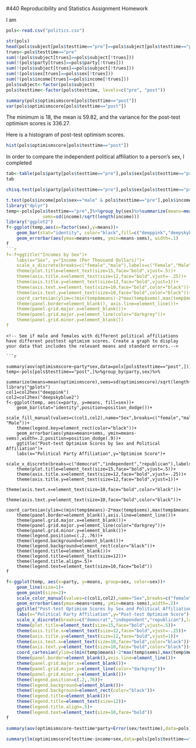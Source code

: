 #440 Reproducibility and Statistics Assignment Homework

<!-- This is an Rmd comment. -->
<!--
You can make comments several lines long by inserting
the text in between the the start and the end of the 
comment.

Comments are where I'll tell you what to do. You should
use the space directly below the comments to do what
the comment asks. You should also describe what you're
doing to make it obvious to the reader so they can
easily follow your logic in a fully reproducible way.
For any statistical tests you run, you should explain
the results in plain English and present the statistics
as you would in an APA style manuscript. For any symbols
you don't know how to use/can't use, feel free to use the name
instead (e.g. alpha)
--> 

<!-- Load the politics.csv data file. -->
I am
```r
pols<-read.csv("politics.csv")
```

<!-- 
Check the structure.
subject, party, testtime, minwage, and sex need to be factors.
optimismscore and income should be integer and numeric vectors.
Fix any variables that aren't right.
-->

```r
str(pols)
head(pols$subject[pols$testtime=="pre"]==pols$subject[pols$testtime=="post"])
trues<-pols$testtime=="pre"
sum(!(pols$subject[trues]==pols$subject[!trues]))
sum(!(pols$party[trues]==pols$party[!trues]))
sum(!(pols$subject[trues]==pols$subject[!trues]))
sum(!(pols$sex[trues]==pols$sex[!trues]))
sum(!(pols$income[trues]==pols$income[!trues]))
pols$subject<-factor(pols$subject)
pols$testtime<-factor(pols$testtime, levels=c("pre", "post"))
```

<!-- Find the minimum, mean, and variance for posttest
optimism scores. -->

```r
summary(pols$optimismscore[pols$testtime=="post"])
var(pols$optimismscore[pols$testtime=="post"])
```

The minimum is 18, the mean is 59.82, and the variance for the post-test optimism scores is 336.27.

<!-- Create a histogram of posttest optimism scores.
Feel free to use the default ugly settings since
we didn't cover how to do this in ggplot2. If
you're a real go-getter, see if you can figure
out how to make a prettier histogram with better
labels, etc. using ggplot2. -->

Here is a histogram of post-test optimism scores.

```r
hist(pols$optimismscore[pols$testtime=="post"])
```

<!-- Run a test to determine whether political affiliation
is independent of one's gender.
Present the data supporting your analyses in graphical or
tabular form.

-->

In order to compare the independent political affiliation to a person's sex, I completed
```r
tab<-table(pols$party[pols$testtime=="pre"],pols$sex[pols$testtime=="pre"])
tab

chisq.test(pols$party[pols$testtime=="pre"],pols$sex[pols$testtime=="pre"])
```

<!-- Run a test to determine whether or not males and females
have different incomes.
Create a graph to display your data that includes the relevant
means and standard errors.-->

```r
t.test(pols$income[pols$sex=="male" & pols$testtime=="pre"],pols$income[pols$sex=="female" & pols$testtime=="pre"])
library("dplyr")
temp<-pols[pols$testtime=="pre",]%>%group_by(sex)%>%summarize(means=mean(income),
              sems=sd(income)/sqrt(length(income)))
library("ggplot2")
f<-ggplot(temp,aes(x=factor(sex),y=means))+
    geom_bar(stat="identity", color="black",fill=c("deeppink","deepskyblue2"))+
    geom_errorbar(aes(ymax=means+sems, ymin=means-sems), width=.1)
f
```r
f<-f+ggtitle("Incomes by Sex")+
    labs(x="Sex", y="Income (Per Thousand Dollars)")+
    scale_x_discrete(breaks=c("female","male"),labels=c("Female","Male"))+
    theme(plot.title=element_text(size=15,face="bold",vjust=.5))+
    theme(axis.title.x=element_text(size=12,face="bold",vjust=-.25))+
    theme(axis.title.y=element_text(size=12,face="bold",vjust=1))+
    theme(axis.text.x=element_text(size=10,face="bold",color="black"))+
    theme(axis.text.y=element_text(size=10,face="bold",color="black"))+
    coord_cartesian(ylim=c(min(temp$means)-2*max(temp$sems),max(temp$means)+2*max(temp$sems)))+
    theme(panel.border=element_blank(), axis.line=element_line())+
    theme(panel.grid.major.x=element_blank())+
    theme(panel.grid.major.y=element_line(color="darkgrey"))+
    theme(panel.grid.minor.y=element_blank())
f
```
```
<!-- See if male and females with different political affiliations
have different posttest optimism scores. Create a graph to display
your data that includes the relevant means and standard errors.-->

```r
 summary(aov(optimismscore~party*sex,data=pols[pols$testtime=="post",]))
temp<-pols[pols$testtime=="post",]%>%group_by(party,sex)%>%
    summarize(means=mean(optimismscore),sems=sd(optimismscore)/sqrt(length(optimismscore)))
library("gplots")
col1=col2hex("deeppink")
col2=col2hex("deepskyblue2")
f<-ggplot(temp, aes(x=party, y=means, fill=sex))+
    geom_bar(stat="identity",position=position_dodge())+
    scale_fill_manual(values=c(col1,col2),name="Sex",breaks=c("female","male"),labels=c("Female", "Male"))+
    theme(legend.key=element_rect(color="black"))+
    geom_errorbar(aes(ymax=means+sems, ymin=means-sems),width=.2,position=position_dodge(.9))+
    ggtitle("Post-test Optimism Scores by Sex and Political Affiliation")+
    labs(x="Political Party Affiliation",y="Optimism Score")+
    scale_x_discrete(breaks=c("democrat","independent","republican"),labels=c("Democrat","Independent","Republican"))+
    theme(plot.title=element_text(size=15,face="bold",vjust=.5))+
    theme(axis.title.x=element_text(size=12,face="bold",vjust=-.25))+
    theme(axis.title.y=element_text(size=12,face="bold",vjust=1))+
    theme(axis.text.x=element_text(size=10,face="bold",color="black"))+
    theme(axis.text.y=element_text(size=10,face="bold",color="black"))+
    coord_cartesian(ylim=c(min(temp$means)-2*max(temp$sems),max(temp$means)+2*max(temp$sems)))+
    theme(panel.border=element_blank(),axis.line=element_line())+
    theme(panel.grid.major.x=element_blank())+
    theme(panel.grid.major.y=element_line(color="darkgrey"))+
    theme(panel.grid.minor.y=element_blank())+
    theme(legend.position=c(.2,.76))+
    theme(legend.background=element_blank())+
    theme(legend.background=element_rect(color="black"))+
    theme(legend.title=element_blank())+
    theme(legend.title=element_text(size=12))+
    theme(legend.title.align=.5)+
    theme(legend.text=element_text(size=10,face="bold"))
f
```

<!-- Create a line graph for the same data. With
error bars of course!-->

```r
f<-ggplot(temp, aes(x=party, y=means, group=sex, color=sex))+
    geom_line(size=1)+
    geom_point(size=2)+
    scale_color_manual(values=c(col1,col2),name="Sex",breaks=c("female","male"),labels=c("Female", "Male"))+
    geom_errorbar(aes(ymax=means+sems, ymin=means-sems),width=.2)+
    ggtitle("Post-test Optimism Scores by Sex and Political Affiliation")+
    labs(x="Political Party Affiliation",y="Post-test Optimism Score")+
    scale_x_discrete(breaks=c("democrat","independent","republican"),labels=c("Democrat","Independent","Republican"))+
    theme(plot.title=element_text(size=15,face="bold",vjust=.5))+
    theme(axis.title.x=element_text(size=12,face="bold",vjust=-.25))+
    theme(axis.title.y=element_text(size=12,face="bold",vjust=1))+
    theme(axis.text.x=element_text(size=10,face="bold",color="black"))+
    theme(axis.text.y=element_text(size=10,face="bold",color="black"))+
    coord_cartesian(ylim=c(min(temp$means)-2*max(temp$sems),max(temp$means)+2*max(temp$sems)))+
    theme(panel.border=element_blank(),axis.line=element_line())+
    theme(panel.grid.major.x=element_blank())+
    theme(panel.grid.major.y=element_line(color="darkgrey"))+
    theme(panel.grid.minor.y=element_blank())+
    theme(legend.position=c(.2,.76))+
    theme(legend.background=element_blank())+
    theme(legend.background=element_rect(color="black"))+
    theme(legend.title=element_blank())+
    theme(legend.title=element_text(size=12))+
    theme(legend.title.align=.5)+
    theme(legend.text=element_text(size=10,face="bold"))
f
```

<!-- Run a test to see if optimism scores pre- and post
watching videos depends on sex.-->

```r
summary(aov(optimismscore~testtime*party+Error(sex/testtime),data=pols))
```

<!-- Run a Multiple Regression Analysis to see
whether you can predict someones posttest optimism
scores from their pretest optimism scores and party
affiliation. Create a figure that shows the distributions
of pre- and posttest optimism scores and sex and create
lines that best fit the data for both sexes regardless of
whether the lines are warranted based on the statistical
analyses-->

```r
summary(lm(optimismscore[testtime~income+sex,data=pols[pols$testtime=="pre",]))
```